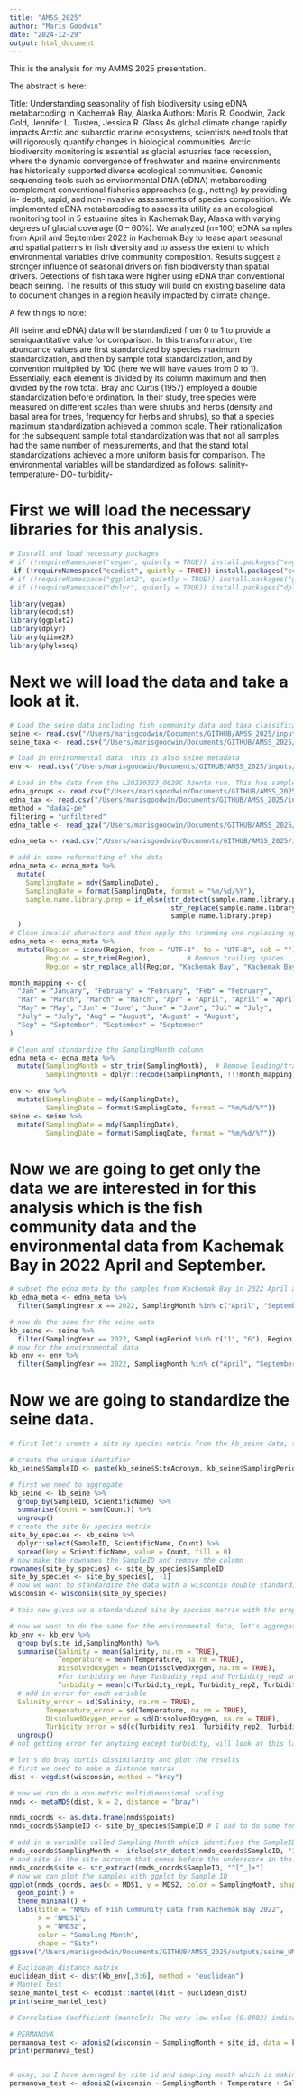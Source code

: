 ```yaml
---
title: "AMSS_2025"
author: "Maris Goodwin"
date: "2024-12-29"
output: html_document
---
```

This is the analysis for my AMMS 2025 presentation.

The abstract is here: 

Title: Understanding seasonality of fish biodiversity using eDNA metabarcoding in Kachemak
Bay, Alaska
Authors: Maris R. Goodwin, Zack Gold, Jennifer L. Tusten, Jessica R. Glass
As global climate change rapidly impacts Arctic and subarctic marine ecosystems,
scientists need tools that will rigorously quantify changes in biological communities. Arctic
biodiversity monitoring is essential as glacial estuaries face recession, where the dynamic
convergence of freshwater and marine environments has historically supported diverse
ecological communities. Genomic sequencing tools such as environmental DNA (eDNA)
metabarcoding complement conventional fisheries approaches (e.g., netting) by providing in-
depth, rapid, and non-invasive assessments of species composition. We implemented eDNA
metabarcoding to assess its utility as an ecological monitoring tool in 5 estuarine sites in
Kachemak Bay, Alaska with varying degrees of glacial coverage (0 – 60%). We analyzed
(n=100) eDNA samples from April and September 2022 in Kachemak Bay to tease apart
seasonal and spatial patterns in fish diversity and to assess the extent to which environmental
variables drive community composition. Results suggest a stronger influence of seasonal drivers
on fish biodiversity than spatial drivers. Detections of fish taxa were higher using eDNA than
conventional beach seining. The results of this study will build on existing baseline data to
document changes in a region heavily impacted by climate change.

A few things to note: 

All (seine and eDNA) data will be standardized from 0 to 1 to provide a semiquantitative value for comparison. In this transformation, the abundance values are first standardized by species maximum standardization, and then by sample total standardization, and by convention multiplied by 100 (here we will have values from 0 to 1). Essentially, each element is divided by its column maximum and then divided by the row total. Bray and Curtis (1957) employed a double standardization before ordination. In their study, tree species were measured on different scales than were shrubs and herbs (density and basal area for trees, frequency for herbs and shrubs), so that a species maximum standardization achieved a common scale. Their rationalization for the subsequent sample total standardization was that not all samples had the same number of measurements, and that the stand total standardizations achieved a more uniform basis for comparison. The environmental variables will be standardized as follows: 
salinity-
temperature- 
DO- 
turbidity-


# First we will load the necessary libraries for this analysis.
```r
# Install and load necessary packages
# if (!requireNamespace("vegan", quietly = TRUE)) install.packages("vegan")
 if (!requireNamespace("ecodist", quietly = TRUE)) install.packages("ecodist")
# if (!requireNamespace("ggplot2", quietly = TRUE)) install.packages("ggplot2")
# if (!requireNamespace("dplyr", quietly = TRUE)) install.packages("dplyr")

library(vegan)
library(ecodist)
library(ggplot2)
library(dplyr)
library(qiime2R)
library(phyloseq)
```

# Next we will load the data and take a look at it. 
```r
# Load the seine data including fish community data and taxa classification
seine <- read.csv("/Users/marisgoodwin/Documents/GITHUB/AMSS_2025/inputs/seine/2019_2020_2021_2022_Fish_Community_Data.csv")
seine_taxa <- read.csv("/Users/marisgoodwin/Documents/GITHUB/AMSS_2025/inputs/seine/fish_taxa_classification.csv")

# load in environmental data, this is also seine metadata
env <- read.csv("/Users/marisgoodwin/Documents/GITHUB/AMSS_2025/inputs/environmental/JNKB_20212022_Point_Sampling.csv")

# Load in the data from the L20230323_0629C Azenta run. This has samples from April and September 2022 in Kachemak Bay. 
edna_groups <- read.csv("/Users/marisgoodwin/Documents/GITHUB/AMSS_2025/inputs/eDNA/taxon_groups.csv")
edna_tax <- read.csv("/Users/marisgoodwin/Documents/GITHUB/AMSS_2025/inputs/eDNA/taxonomy_collapsed.csv")
method = "dada2-pe"
filtering = "unfiltered"
edna_table <- read_qza("/Users/marisgoodwin/Documents/GITHUB/AMSS_2025/inputs/eDNA/table.qza",method,filtering)

edna_meta <- read.csv("/Users/marisgoodwin/Documents/GITHUB/AMSS_2025/inputs/eDNA/Samples_kb_jn_samples.csv")
```
```r
# add in some reformatting of the data
edna_meta <- edna_meta %>%
  mutate(
    SamplingDate = mdy(SamplingDate),
    SamplingDate = format(SamplingDate, format = "%m/%d/%Y"),
    sample.name.library.prep = if_else(str_detect(sample.name.library.prep, "NC$"),
                                        str_replace(sample.name.library.prep, "NC$", "nc"),
                                        sample.name.library.prep)
  )
# Clean invalid characters and then apply the trimming and replacing operations
edna_meta <- edna_meta %>%
  mutate(Region = iconv(Region, from = "UTF-8", to = "UTF-8", sub = ""),  # Remove invalid characters
         Region = str_trim(Region),         # Remove trailing spaces
         Region = str_replace_all(Region, "Kachemak Bay", "Kachemak Bay"))  # 

month_mapping <- c(
  "Jan" = "January", "February" = "February", "Feb" = "February",
  "Mar" = "March", "March" = "March", "Apr" = "April", "April" = "April",
  "May" = "May", "Jun" = "June", "June" = "June", "Jul" = "July",
  "July" = "July", "Aug" = "August", "August" = "August",
  "Sep" = "September", "September" = "September"
)

# Clean and standardize the SamplingMonth column
edna_meta <- edna_meta %>%
  mutate(SamplingMonth = str_trim(SamplingMonth),  # Remove leading/trailing spaces
         SamplingMonth = dplyr::recode(SamplingMonth, !!!month_mapping))  # Recode to consistent names

env <- env %>%
  mutate(SamplingDate = mdy(SamplingDate),
         SamplingDate = format(SamplingDate, format = "%m/%d/%Y"))
seine <- seine %>%
  mutate(SamplingDate = mdy(SamplingDate),
         SamplingDate = format(SamplingDate, format = "%m/%d/%Y"))
```

# Now we are going to get only the data we are interested in for this analysis which is the fish community data and the environmental data from Kachemak Bay in 2022 April and September. 
```r
# subset the edna meta by the samples from Kachemak Bay in 2022 April and September
kb_edna_meta <- edna_meta %>%
  filter(SamplingYear.x == 2022, SamplingMonth %in% c("April", "September"), Region == "Kachemak Bay")

# now do the same for the seine data
kb_seine <- seine %>%
  filter(SamplingYear == 2022, SamplingPeriod %in% c("1", "6"), Region == "kb")
# now for the environmental data
kb_env <- env %>%
  filter(SamplingYear == 2022, SamplingMonth %in% c("April", "September"), region == "kb")
```

# Now we are going to standardize the seine data. 
```r
# first let's create a site by species matrix from the kb_seine data, the count is in the column "Count", the species is in the column "ScientificName," and we will make a unique identifier for each sample in the column "SampleID" this will combine the SiteAcronym and the SamplingPeriod

# create the unique identifier
kb_seine$SampleID <- paste(kb_seine$SiteAcronym, kb_seine$SamplingPeriod, sep = "_")

# first we need to aggregate 
kb_seine <- kb_seine %>%
  group_by(SampleID, ScientificName) %>%
  summarise(Count = sum(Count)) %>% 
  ungroup()
# create the site by species matrix
site_by_species <- kb_seine %>%
  dplyr::select(SampleID, ScientificName, Count) %>%
  spread(key = ScientificName, value = Count, fill = 0)
# now make the rownames the SampleID and remove the column 
rownames(site_by_species) <- site_by_species$SampleID
site_by_species <- site_by_species[, -1]
# now we want to standardize the data with a wisconsin double standardization
wisconsin <- wisconsin(site_by_species) 

# this now gives us a standardized site by species matrix with the proportion of each species in each sample from 0 to 1 

# now we want to do the same for the environmental data, let's aggregate by site acronym and sampling date, we will take the mean of the environmental variables, if there are multiple samples for a site and date 
kb_env <- kb_env %>%
  group_by(site_id,SamplingMonth) %>%
  summarise(Salinity = mean(Salinity, na.rm = TRUE),
            Temperature = mean(Temperature, na.rm = TRUE),
            DissolvedOxygen = mean(DissolvedOxygen, na.rm = TRUE),
            #for turbidity we have Turbidity_rep1 and Turbidity_rep2 and Turbidity_rep3 we will take the mean of these
            Turbidity = mean(c(Turbidity_rep1, Turbidity_rep2, Turbidity_rep3), na.rm = TRUE),
  # add in error for each variable 
  Salinity_error = sd(Salinity, na.rm = TRUE),
         Temperature_error = sd(Temperature, na.rm = TRUE),
         DissolvedOxygen_error = sd(DissolvedOxygen, na.rm = TRUE),
         Turbidity_error = sd(c(Turbidity_rep1, Turbidity_rep2, Turbidity_rep3), na.rm = TRUE)) %>%
  ungroup()
# not getting error for anything except turbidity, will look at this later 
```

```r
# let's do bray curtis dissimilarity and plot the results
# first we need to make a distance matrix
dist <- vegdist(wisconsin, method = "bray")

# now we can do a non-metric multidimensional scaling
nmds <- metaMDS(dist, k = 2, distance = "bray")

nmds_coords <- as.data.frame(nmds$points)
nmds_coords$SampleID <- site_by_species$SampleID # I had to do some fenagling for this, it will not run on its own until I fix the code above from deleting the sampleID column/rownames of the site_by species matrix

# add in a variable called Sampling Month which identifies the SampleID with the SamplingMonth. for example if the SampleID is jn_1 then the SamplingMonth is April
nmds_coords$SamplingMonth <- ifelse(str_detect(nmds_coords$SampleID, "1"), "April", "September")
# and site is the site acronym that comes before the underscore in the SampleID
nmds_coords$site <- str_extract(nmds_coords$SampleID, "^[^_]+")
# now we can plot the samples with ggplot by Sample ID
ggplot(nmds_coords, aes(x = MDS1, y = MDS2, color = SamplingMonth, shape = site)) +
  geom_point() +
  theme_minimal() +
  labs(title = "NMDS of Fish Community Data from Kachemak Bay 2022",
       x = "NMDS1",
       y = "NMDS2",
       color = "Sampling Month",
       shape = "Site")
ggsave("/Users/marisgoodwin/Documents/GITHUB/AMSS_2025/outputs/seine_NMDS_plot.png")

# Euclidean distance matrix
euclidean_dist <- dist(kb_env[,3:6], method = "euclidean")
# Mantel test
seine_mantel_test <- ecodist::mantel(dist ~ euclidean_dist)
print(seine_mantel_test)

# Correlation Coefficient (mantelr): The very low value (0.0083) indicates a very weak relationship between the biological and environmental distance matrices. P-values (pval1, pval2, pval3): All p-values are high (greater than 0.05), indicating that the observed correlation is not statistically significant. This means that there is no strong evidence to suggest a meaningful relationship between the two matrices.Confidence Interval (llim.2.5%, ulim.97.5%): The confidence interval includes zero, reinforcing the conclusion that the correlation is not significant. the Mantel test results suggest that there is no significant correlation between the biological community structure and the environmental variables in your data.

# PERMANOVA
permanova_test <- adonis2(wisconsin ~ SamplingMonth + site_id, data = kb_env, method = "bray")
print(permanova_test)


# okay, so I have averaged by site id and sampling month which is making it harder to interpret relationships between environmental variables and biological data. We , we do have multiple seines from a given site, so this is a way that we can add in a random effect to the model to account for this. this would  include a random effect for site in the  analysis to account for the nested structure of the data.
permanova_test <- adonis2(wisconsin ~ SamplingMonth + Temperature + Salinity + Turbidity + DissolvedOxygen + (1|site_id), data = kb_env, method = "bray")

```



